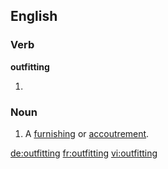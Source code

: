 ==English==

===Verb===
'''outfitting'''

# {{present participle of|outfit}}

===Noun===
{{en-noun}}

# {{mostly|plural}} A [[furnishing]] or [[accoutrement]].

[[de:outfitting]]
[[fr:outfitting]]
[[vi:outfitting]]